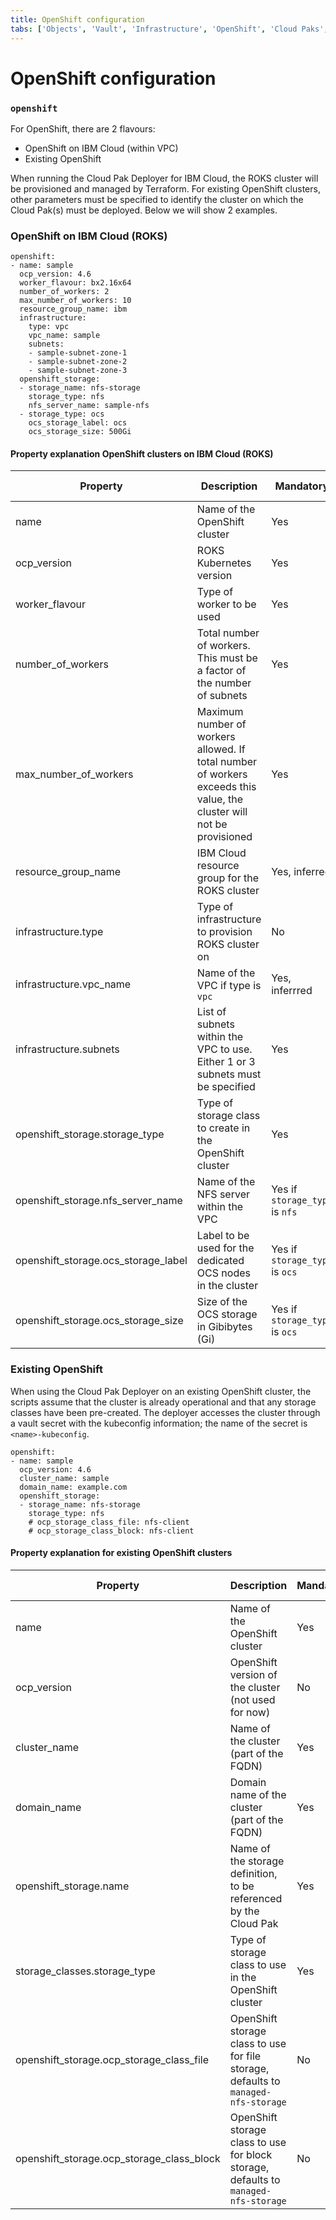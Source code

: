 ```yaml
---
title: OpenShift configuration
tabs: ['Objects', 'Vault', 'Infrastructure', 'OpenShift', 'Cloud Paks', 'Cartridges', 'Configuration', 'Other']
---
```


# OpenShift configuration

### `openshift`
For OpenShift, there are 2 flavours:
* OpenShift on IBM Cloud (within VPC)
* Existing OpenShift

When running the Cloud Pak Deployer for IBM Cloud, the ROKS cluster will be provisioned and managed by Terraform. For existing OpenShift clusters, other parameters must be specified to identify the cluster on which the Cloud Pak(s) must be deployed. Below we will show 2 examples.

### OpenShift on IBM Cloud (ROKS)
```
openshift:
- name: sample
  ocp_version: 4.6
  worker_flavour: bx2.16x64
  number_of_workers: 2
  max_number_of_workers: 10
  resource_group_name: ibm
  infrastructure:
    type: vpc
    vpc_name: sample
    subnets: 
    - sample-subnet-zone-1
    - sample-subnet-zone-2
    - sample-subnet-zone-3
  openshift_storage:
  - storage_name: nfs-storage
    storage_type: nfs
    nfs_server_name: sample-nfs
  - storage_type: ocs
    ocs_storage_label: ocs
    ocs_storage_size: 500Gi
```

#### Property explanation OpenShift clusters on IBM Cloud (ROKS)
| Property | Description                                                          | Mandatory | Allowed values |
| -------- | -------------------------------------------------------------------- | --------- | -------------- |
| name     | Name of the OpenShift cluster                                        | Yes       |  |
| ocp_version | ROKS Kubernetes version                                           | Yes       | 4.6 |
| worker_flavour | Type of worker to be used                                      | Yes       | [link]  |
| number_of_workers | Total number of workers. This must be a factor of the number of subnets | Yes | Integer |
| max_number_of_workers | Maximum number of workers allowed. If total number of workers exceeds this value, the cluster will not be provisioned | Yes | Integer |
| resource_group_name | IBM Cloud resource group for the ROKS cluster             | Yes, inferred  |  |
| infrastructure.type | Type of infrastructure to provision ROKS cluster on | No | vpc (default), classic |
| infrastructure.vpc_name | Name of the VPC if type is `vpc` | Yes, inferrred | Existing VPC |
| infrastructure.subnets | List of subnets within the VPC to use. Either 1 or 3 subnets must be specified | Yes | Existing subnet |
| openshift_storage.storage_type | Type of storage class to create in the OpenShift cluster | Yes | nfs or ocs |
| openshift_storage.nfs_server_name | Name of the NFS server within the VPC | Yes if `storage_type` is `nfs` | Existing `nfs_server` |
| openshift_storage.ocs_storage_label | Label to be used for the dedicated OCS nodes in the cluster | Yes if `storage_type` is `ocs` |  |
| openshift_storage.ocs_storage_size | Size of the OCS storage in Gibibytes (Gi) | Yes if `storage_type` is `ocs` |  |


### Existing OpenShift
When using the Cloud Pak Deployer on an existing OpenShift cluster, the scripts assume that the cluster is already operational and that any storage classes have been pre-created. The deployer accesses the cluster through a vault secret with the kubeconfig information; the name of the secret is `<name>-kubeconfig`.
```
openshift:
- name: sample
  ocp_version: 4.6
  cluster_name: sample
  domain_name: example.com
  openshift_storage:
  - storage_name: nfs-storage
    storage_type: nfs
    # ocp_storage_class_file: nfs-client 
    # ocp_storage_class_block: nfs-client
```

#### Property explanation for existing OpenShift clusters
| Property | Description                                                          | Mandatory | Allowed values |
| -------- | -------------------------------------------------------------------- | --------- | -------------- |
| name     | Name of the OpenShift cluster                                        | Yes       |  |
| ocp_version | OpenShift version of the cluster (not used for now)               | No        | 4.6 |
| cluster_name | Name of the cluster (part of the FQDN)                           | Yes | |
| domain_name | Domain name of the cluster (part of the FQDN)                     | Yes | |
| openshift_storage.name | Name of the storage definition, to be referenced by the Cloud Pak | Yes |  |
| storage_classes.storage_type | Type of storage class to use in the OpenShift cluster | Yes | nfs, ocs |
| openshift_storage.ocp_storage_class_file | OpenShift storage class to use for file storage, defaults to `managed-nfs-storage` | No | |
| openshift_storage.ocp_storage_class_block | OpenShift storage class to use for block storage, defaults to `managed-nfs-storage` | No | |

